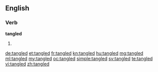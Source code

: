 ==English==

===Verb===
'''tangled'''

# {{past of|tangle}}

[[de:tangled]]
[[et:tangled]]
[[fr:tangled]]
[[kn:tangled]]
[[hu:tangled]]
[[mg:tangled]]
[[ml:tangled]]
[[my:tangled]]
[[oc:tangled]]
[[simple:tangled]]
[[sv:tangled]]
[[te:tangled]]
[[vi:tangled]]
[[zh:tangled]]